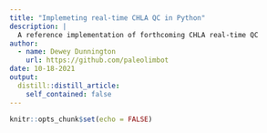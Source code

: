 ```yaml
---
title: "Implemeting real-time CHLA QC in Python"
description: |
  A reference implementation of forthcoming CHLA real-time QC
author:
  - name: Dewey Dunnington
    url: https://github.com/paleolimbot
date: 10-18-2021
output:
  distill::distill_article:
    self_contained: false
---
```



```r
knitr::opts_chunk$set(echo = FALSE)
```
